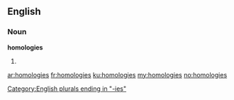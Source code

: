 ==English==

===Noun===
'''homologies'''

# {{plural of|[[homology]]}}

[[Category:English plurals ending in "-ies"]]

[[ar:homologies]]
[[fr:homologies]]
[[ku:homologies]]
[[my:homologies]]
[[no:homologies]]